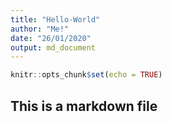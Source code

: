 ```yaml
---
title: "Hello-World"
author: "Me!"
date: "26/01/2020"
output: md_document
---
```


```r
knitr::opts_chunk$set(echo = TRUE)
```

## This is a markdown file


